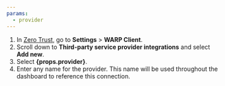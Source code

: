 ```yaml
---
params:
  - provider
---
```



1. In [Zero Trust](https://one.dash.cloudflare.com), go to **Settings** > **WARP Client**.
2. Scroll down to **Third-party service provider integrations** and select **Add new**.
3. Select **{props.provider}**.
4. Enter any name for the provider. This name will be used throughout the dashboard to reference this connection.